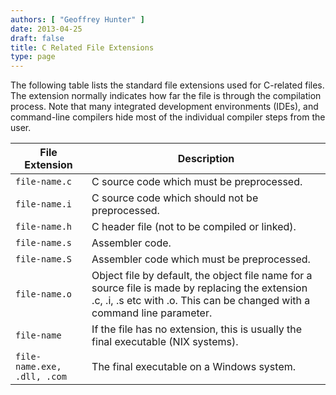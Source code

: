 ```yaml
---
authors: [ "Geoffrey Hunter" ]
date: 2013-04-25
draft: false
title: C Related File Extensions
type: page
---
```



The following table lists the standard file extensions used for C-related files. The extension normally indicates how far the file is through the compilation process. Note that many integrated development environments (IDEs), and command-line compilers hide most of the individual compiler steps from the user.

<table>
  <thead>
    <tr>
      <th>File Extension</th>
      <th>Description</th>
    </tr>
  </thead>
  <tbody>
    <tr>
      <td><code>file-name.c</code></td>
      <td>C source code which must be preprocessed.</td>
    </tr>
    <tr>
      <td><code>file-name.i</code></td>
      <td>C source code which should not be preprocessed.</td>
    </tr>
    <tr>
      <td><code>file-name.h</code></td>
      <td>C header file (not to be compiled or linked).</td>
    </tr>
    <tr>
      <td><code>file-name.s</code></td>
      <td>Assembler code.</td>
    </tr>
    <tr >
      <td><code>file-name.S</code></td>
      <td>Assembler code which must be preprocessed.</td>
    </tr>
    <tr>
      <td><code>file-name.o</code></td>
      <td>Object file by default, the object file name for a source file is made by replacing the extension .c, .i, .s etc with .o. This can be changed with a command line parameter.</td>
    </tr>
    <tr>
      <td><code>file-name</code></td>
      <td>If the file has no extension, this is usually the final executable (NIX systems).</td>
    </tr>
    <tr>
      <td><code>file-name.exe, .dll, .com</code></td>
      <td>The final executable on a Windows system.</td>
    </tr>
  </tbody>
</table>
